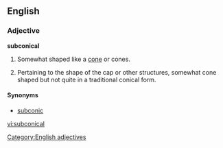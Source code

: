 ==English==

===Adjective===
'''subconical'''

# {{context|geometry|lang=en}} Somewhat shaped like a [[cone]] or cones.
# {{context|mycology|lang=en}} Pertaining to the shape of the cap or other structures, somewhat cone shaped but not quite in a traditional conical form.

====Synonyms====
* {{sense|geometry}} [[subconic]]

[[Category:English adjectives]]

[[vi:subconical]]